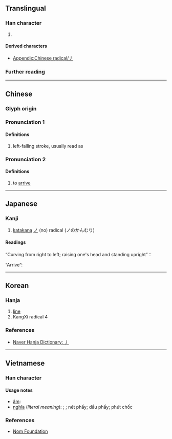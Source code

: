 {{also|ノ}}
{{character info}}
{{character info|⼃}}
==Translingual==
{{stroke order|type=animate}}

===Han character===
{{Han char|rn=4|rad=丿|as=00|sn=1|four=20000|canj=H,XH}}

# {{mul-kangxi radical-def}}

====Derived characters====
* [[Appendix:Chinese radical/丿]]

===Further reading===
{{Han ref|kx=0081.060|dkj=00106|dj=0164.070|hdz=10031.020|uh=4E3F}}

----

==Chinese==
{{zh-forms}}

===Glyph origin===
{{Han etym}}

===Pronunciation 1===
{{zh-pron
|m=piě
|c=pit3
|h=pfs=phiet
|mn=phiat
|w=
|mc=2
|oc=1
|ma=|ma2=
|cat=n
}}

====Definitions====
{{head|zh|Han character}}

# left-falling stroke, usually read as {{zh-l|*撇}}

===Pronunciation 2===
{{zh-pron
|m=yì
|mc=1
|oc=2
|cat=
}}

====Definitions====
{{head|zh|Han character}}

# {{zh-hist-ghost}} to [[arrive]]

----

==Japanese==

===Kanji===
{{ja-kanji|grade=r|rs=丿00}}

# [[katakana]] [[ノ]] (no) radical (ノのかんむり)

====Readings====
{{ja-readings
|nanori=の
}}

“Curving from right to left; raising one's head and standing upright”：
{{ja-readings
|goon=へち<へち,よう<えう
|kanon=へつ<へつ,よう<えう
}}

“Arrive”:
{{ja-readings
|goon=えい
|kanon=えい
|kun=いた-る
}}

----

==Korean==

===Hanja===
{{ko-hanja|삐침|별}}

# [[line]]
# KangXi radical 4

===References===
* [https://hanja.dict.naver.com/hanja?q=丿 Naver Hanja Dictionary: 丿]

----

==Vietnamese==

===Han character===
{{vi-readings|rs=丿00|hanviet=phiệt|nom=phiết,phiệt,phút,phảy,phết,phịch|reading=triệt,thiên,phét}}

====Usage notes====
* [[音読|âm]]: {{l|vi|[[phiết]], [[triệt]], [[phiệt]], [[phảy]], [[phết]], [[thiên]], [[phút]], [[phét]], [[phịch]]}}
* [[意義|nghĩa]] (''literal meaning''): {{l|vi|phết}}; {{l|vi|phiết}}; nét phẩy; dấu phẩy; phút chốc

===References===
* [http://nomfoundation.org/common/nom_details.php?codepoint=4E3F Nom Foundation]